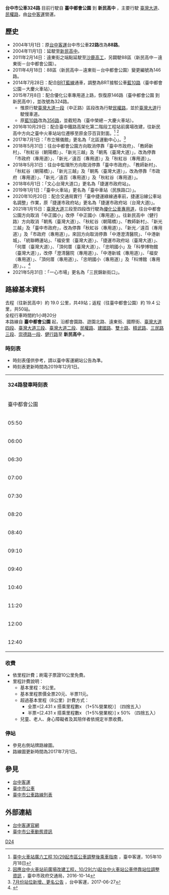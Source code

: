 {{Otheruses|subject=因調整BRT藍線接駁車'''藍10路'''而復駛之臺中市公車146路|other=由臺中市公車藍10路改號、截短行駛區間的臺中市公車356路路線資料|台中市公車356路}}
{{Infobox Bus Route 
| image=[[File:台中客運324路571-U8.jpg|300px]]
| number= 台中市公車324路
| operator=[[台中客運|台中客運]]
| garage= 東海站、經貿站
| length= 去程19.0公里<br>返程19.4公里
| time= 約1小時20分
| start= 臺中都會公園
| via=國際街<br>東海藝術街<br>東海別墅<br>臺中榮總<br>[[東大附中|東大附中]] <br>統聯轉運站<br>[[朝馬|朝馬]]<br>[[秋紅谷廣場|秋紅谷公園]]<br>[[新光三越|新光三越]]<br>臺中市政府<br>[[科學博物館|科學博物館]]<br>[[臺中教育大學|臺中教育大學]]<br>[[衛生福利部臺中醫院|臺中醫院]]<br>臺中州廳<br>[[臺中火車站|臺中火車站]]<br>[[臺中公園|臺中公園]] <br>[[國立臺中科技大學|國立臺中科技大學]]
| end=新民高中
| level= 臺中都會公園：05:50-21:20<br>新民高中：06:50-22:30
| frequency= 固定班次
| Other_route= 
| vehicle= [[File:標誌(小)mark(S).jpg|25px]]全線部分低地板公車  
| Fare= 依里程計費
| compete= '''臺灣大道慢車道'''<br>[[台中市公車48路|台中市公車48路]]<br>[[台中市公車323路|台中市公車323路]]<br>[[台中市公車325路|台中市公車325路]]<br> '''臺灣大道公車專用道'''<br>[[台中市公車300路|台中市公車300路]]<br>[[台中市公車301路|台中市公車301路]]<br>[[台中市公車302路|台中市公車302路]]<br>[[台中市公車303路|台中市公車303路]]<br>[[台中市公車304路|台中市公車304路]]<br>[[台中市公車305路|台中市公車305路]]<br>[[台中市公車306路|台中市公車306路]]<br>[[台中市公車307路|台中市公車307路]]<br>[[台中市公車308路|台中市公車308路]]<br>
| bgcolor= orange
| fontcolor= white
}}

'''台中市公車324路''' 目前行駛自 '''臺中都會公園''' 到 '''新民高中''' ，主要行駛 [[臺灣大道|臺灣大道]]、[[民權路|民權路]]，由[[台中客運|台中客運]]營運。

==歷史==
*2004年1月1日：原[[台中客運|台中客運]]台中市公車'''22路'''改為'''88路'''。
*2004年11月1日：延駛至[[新民高中|新民高中]]。
*2011年2月14日：遠東街之端點延駛至[[沙鹿高工|沙鹿高工]]，另闢駛88區（新民高中－遠東街－台中都會公園）。
*2011年4月18日：88區（新民高中－遠東街－台中都會公園）變更編號為146路。
* 2014年7月28日：配合[[臺中市快捷巴士藍線|BRT藍線]]通車，調整為BRT接駁公車[[臺中市公車藍10路|藍10路]]（臺中都會公園－大慶火車站）。
* 2015年7月8日：配合優化公車專用道上路，恢復原146路（臺中都會公園 到 新民高中），並改號為324路。
**惟原行駛[[臺灣大道|臺灣大道一段]]（中正路）區段改為行駛[[民權路|民權路]]，並於[[臺灣大道|臺灣大道]]行駛慢車道。
**原[[臺中市公車藍10路|藍10路]]改為[[台中市公車356路|356路]]，並截短為（臺中榮總－大慶火車站）。
*2016年10月29日：配合臺中鐵路高架化第二階段工程站前廣場改建，往新民高中方向之臺中火車站站位遷移至原金莎百貨對面。<ref>[http://www.tcbus.com.tw/newsfile/shownews.php?newsno=460 臺中火車站廣六工程,10/29起市區公車調整後乘車指南] {{Wayback|url=http://www.tcbus.com.tw/newsfile/shownews.php?newsno=460 |date=20200504121728 }}，臺中客運，105年10月18日</ref> <ref>[http://www.traffic.taichung.gov.tw/news/index-1.asp?Parser=9,4,20,,,,5891 因應台中火車站前廣場改建工程，10/29(六)起台中火車站公車停靠站位調整資訊] {{Wayback|url=http://www.traffic.taichung.gov.tw/news/index-1.asp?Parser=9,4,20,,,,5891 |date=20200927145159 }}，臺中市政府交通局，2016-10-14</ref>
*2017年7月1日：「市立殯儀館」更名為「北區運動中心」。<ref>[http://www.tcbus.com.tw/newsfile/shownews.php?newsno=541 7月份站位新增、更名公告] {{Wayback|url=http://www.tcbus.com.tw/newsfile/shownews.php?newsno=541 |date=20200504121746 }}，台中客運，2017-06-27</ref>
*2018年5月31日：往台中都會公園方向取消停靠「臺中市政府」、「教師新村」、「秋紅谷（朝陽橋）」、「新光三越」及「朝馬（臺灣大道）」，改為停靠「市政府（專用道）」、「新光／遠百（專用道）」及「秋紅谷（專用道）」。
*2018年5月31日：往台中監理所方向取消停靠「臺中市政府」、「教師新村」、「秋紅谷（朝陽橋）」、「新光三越」及「朝馬（臺灣大道）」，改為停靠「市政府（專用道）」、「新光／遠百（專用道）」及「秋紅谷（專用道）」。
*2018年6月1日：「文心台灣大道口」更名為「捷運市政府站」。
*2019年1月1日：「臺中火車站」更名為「臺中車站（民族路口）」。
*2020年10月20日：配合交通局實行「臺中捷運綠線通車前，捷運沿線公車站名調整」作業，原「捷運市政府站」更名為「捷運市政府站（台灣大道)」。
*2021年1月15日：[[臺灣大道|臺灣大道]]三段至四段改行駛為[[臺中市優化公車專用道|優化公車專用道]]，往台中都會公園方向取消「中正國小」改停「中正國小（專用道）」。往新民高中（健行路）方向取消「朝馬（臺灣大道）」、「秋紅谷（朝陽橋）」、「教師新村」、「新光三越」及「臺中市政府」，改為停靠「秋紅谷（專用道）」、「新光／遠百（專用道）」及「市政府（專用道）」，來回方向取消停靠「中港澄清醫院」、「中港新城」、「統聯轉運站」、「福安里（臺灣大道）」、「捷運市政府站（臺灣大道）」、「何厝（臺灣大道）」、「頂何厝（臺灣大道）」、「忠明國小」及「科學博物館（臺灣大道）」，改停「澄清醫院（專用道）」、「中港新城（專用道）」、「福安（專用道）」、「頂何厝（專用道）」、「忠明國小（專用道）」及「科博館（專用道）」、。<ref>{{Cite web|title=台灣大道慢車道壅塞 共17線公車1月15日前兩階回專用道|url=https://udn.com/news/story/7325/5124965|accessdate=2021-04-27|date=2020-12-27|archive-date=2021-04-29|archive-url=https://web.archive.org/web/20210429130214/https://udn.com/news/story/7325/5124965|dead-url=no}}</ref>
*2021年5月31日：「一心市場」更名為「三民錦新街口」。

==路線基本資料==
去程（往新民高中）約 19.0 公里，共49站；返程（往臺中都會公園）約 19.4 公里，共50站。<br>全程行車時間約1小時20分<br>
本路線自 '''臺中都會公園''' 起，沿都會園路、遊園北路、遠東街、國際街、[[臺灣大道|臺灣大道四段]]、[[臺灣大道|臺灣大道三段]]、[[臺灣大道|臺灣大道二段]]、[[民權路|民權路]]、[[建國路|建國路]]、[[雙十路|雙十路]]、[[精武路|精武路]]、[[三民路|三民路三段]]、[[崇德路|崇德路一段]]、[[健行路|健行路]]至 '''新民高中''' 。

===時刻表===
*時刻表僅供參考，請以臺中客運網站公告為準。
*時刻表更新時間為2019年12月1日。
{|class="wikitable" align="center"
| align="CENTER" valign="MIDDLE" colspan="4"|'''324路發車時刻表'''
|-
!colspan=2 width="15%"|臺中都會公園
!colspan=2 width="15%"|新民高中
|-
|align="CENTER"|05:50
|align="CENTER"|13:10
|align="CENTER"|06:50
|align="CENTER"|15:20
|-
|align="CENTER"|06:00
|align="CENTER"|13:40
|align="CENTER"|07:20
|align="CENTER"|16:25
|-
|align="CENTER"|06:30
|align="CENTER"|14:45
|align="CENTER"|07:50
|align="CENTER"|16:50
|-
|align="CENTER"|07:00
|align="CENTER"|15:10
|align="CENTER"|08:10
|align="CENTER"|17:20
|-
|align="CENTER"|07:30
|align="CENTER"|15:40
|align="CENTER"|09:40
|align="CENTER"|17:50
|-
|align="CENTER"|08:20
|align="CENTER"|16:10
|align="CENTER"|10:10
|align="CENTER"|18:20
|-
|align="CENTER"|08:40
|align="CENTER"|16:50
|align="CENTER"|10:30
|align="CENTER"|19:40
|-
|align="CENTER"|09:10
|align="CENTER"|17:55
|align="CENTER"|11:10
|align="CENTER"|19:50
|-
|align="CENTER"|09:40
|align="CENTER"|18:20
|align="CENTER"|12:10
|align="CENTER"|20:10
|-
|align="CENTER"|10:40
|align="CENTER"|18:50
|align="CENTER"|12:40
|align="CENTER"|21:05
|-
|align="CENTER"|11:20
|align="CENTER"|19:35
|align="CENTER"|13:20
|align="CENTER"|21:30
|-
|align="CENTER"|12:00
|align="CENTER"|20:10
|align="CENTER"|14:10
|align="CENTER"|22:30
|-
|align="CENTER"|12:40
|align="CENTER"|21:20
|align="CENTER"|14:40
|align="CENTER"|
|}

===收費===
*依里程計費；刷電子票證10公里免費。
*里程計費說明：
**基本里程：8公里。
**基本里程票價全票20元、半票11元。
**超過基本里程（8公里）計費方式：
***全票=[2.431 x 搭乘里程數x （1+5%營業稅）] （四捨五入）
***半票=[2.431 x 搭乘里程數x （1+5%營業稅）] x 50% （四捨五入）
**兒童、老人、身心障礙者及其陪伴者依規定半票收費。

===停站===
*參見右側站牌路線圖。
*路線圖更新時間為2017年7月1日。
{{BS-map
|title=臺中市公車324路站牌
|legend=0
|lua=1
|map=
KBHFa~~'''新民高中（健行路）'''
BS2+l\BS2+r
寶覺寺! !BHF(R)f\STR
新民高中（三民路）! !BHF(R)f\BHF(L)g~~北區運動中心
三民綿新街口! !BHF(R)f\STR
BS2l\BS2r
BHF~~中友百貨
BHF~~國立臺中科技大學
BHF~~中興堂
BHF~~臺中公園（雙十路）
BHF(L)g~~立體停車場（雙十路）
BHF~~干城站
BHF~~[[File:ROC_Taiwan_Railways_Administration_Logo.svg|20px]][[臺中火車站|臺中火車站]]
BHF~~民權繼光街口
BHF~~臺中州廳
BHF~~臺中醫院
BHF~~民權中華路口
BHF~~臺中教育大學
BHF~~民權路口
BHF~~臺灣大道民權路口
BS2+l\BS2+r
[[中正國小站|中正國小（專用道）]]! !uBHF(R)f\BHF(L)g~~ 中正國小
uBS2l\BS2r
uBHF~~[[科博館站|科博館（專用道）]]
uBHF~~[[忠明國小站|忠明國小（專用道）]]
uBHF~~[[頂何厝站|頂何厝（專用道）]]
uBHF~~[[市政府站_(臺中市公車站)|市政府（專用道）]]
uBHF~~[[新光/遠百站|新光/遠百（專用道）]]
uBHF~~[[秋紅谷站|秋紅谷（專用道）]]
uBHF~~[[福安站_(台灣)|福安（專用道）]]
uBHF~~[[中港新城站|中港新城（專用道）]]
uBHF~~[[澄清醫院站|澄清醫院（專用道）]]
BHF~~臺中捐血中心
BHF~~臺灣大道玉門路口 
BHF~~普濟寺
BHF~~東大附中
BHF~~臺中榮總（臺灣大道） 
BHF~~台中精機
BHF~~東海別墅 
BHF~~國際藝術街口
BHF~~國際遠東街口
BHF~~遠東街169巷口
BHF~~遠東街園中園
BHF~~遠東街風采風
BHF~~遊園北路都會皇家
BHF~~遊園北路寶莊
BHF~~都會園西屯路口
BHF~~牛頂頭
BHF~~臺中都會公園一站
KBHFe~~'''臺中都會公園'''
}}

==參見==
*[[台中客運|台中客運]]
*[[臺中市公車|臺中市公車]]
*[[臺中市公車路線列表|臺中市公車路線列表]]

==外部連結==
*[http://www.tcbus.com.tw 台中客運官網] {{Wayback|url=http://www.tcbus.com.tw/ |date=20141101234806 }} 
*[http://citybus.taichung.gov.tw/ebus/ 臺中市公車動態資訊] {{Wayback|url=http://citybus.taichung.gov.tw/ebus/ |date=20140412110242 }} 

{{臺中市市區公車}}
[[Category:台中市公車路線|D24]]